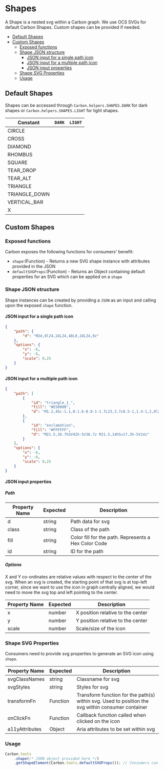 # Shapes

A Shape is a nested svg within a Carbon graph. We use OCS SVGs for default Carbon Shapes.
Custom shapes can be provided if needed.

-   [Default Shapes](#default-shapes)
-   [Custom Shapes](#custom-shapes)
    -   [Exposed functions](#exposed-functions)
    -   [Shape JSON structure](#shape-json-structure)
        -   [JSON input for a single path icon](#json-input-for-a-single-path-icon)
        -   [JSON input for a multiple path icon](#json-input-for-a-multiple-path-icon)
        -   [JSON input properties](#json-input-properties)
    -   [Shape SVG Properties](#shape-svg-properties)
    -   [Usage](#usage)

## Default Shapes

Shapes can be accessed through `Carbon.helpers.SHAPES.DARK` for dark shapes or `Carbon.helpers.SHAPES.LIGHT` for light shapes.

| Constant      | `DARK`                                                                                                                                                       | `LIGHT`                                                                                                                                                            |
|---------------|--------------------------------------------------------------------------------------------------------------------------------------------------------------|--------------------------------------------------------------------------------------------------------------------------------------------------------------------|
| CIRCLE        | <img width="16px" height="16px" src="https://raw.githubusercontent.com/cerner/one-cerner-style-icons/main/src/icons/S_0001_circle.svg?sanitize=true"/>       | <img width="16px" height="16px" src="https://raw.githubusercontent.com/cerner/one-cerner-style-icons/main/src/icons/S_0001_circle_light.svg?sanitize=true"/>       |
| CROSS         | <img width="16px" height="16px" src="https://raw.githubusercontent.com/cerner/one-cerner-style-icons/main/src/icons/S_0003_plus.svg?sanitize=true"/>         | <img width="16px" height="16px" src="https://raw.githubusercontent.com/cerner/one-cerner-style-icons/main/src/icons/S_0003_plus_light.svg?sanitize=true"/>         |
| DIAMOND       | <img width="16px" height="16px" src="https://raw.githubusercontent.com/cerner/one-cerner-style-icons/main/src/icons/S_0008_thinDiamond.svg?sanitize=true"/>  | <img width="16px" height="16px" src="https://raw.githubusercontent.com/cerner/one-cerner-style-icons/main/src/icons/S_0008_thinDiamond_light.svg?sanitize=true"/>  |
| RHOMBUS       | <img width="16px" height="16px" src="https://raw.githubusercontent.com/cerner/one-cerner-style-icons/main/src/icons/S_0002_diamond.svg?sanitize=true"/>      | <img width="16px" height="16px" src="https://raw.githubusercontent.com/cerner/one-cerner-style-icons/main/src/icons/S_0002_diamond_light.svg?sanitize=true"/>      |
| SQUARE        | <img width="16px" height="16px" src="https://raw.githubusercontent.com/cerner/one-cerner-style-icons/main/src/icons/S_0005_square.svg?sanitize=true"/>       | <img width="16px" height="16px" src="https://raw.githubusercontent.com/cerner/one-cerner-style-icons/main/src/icons/S_0005_square_light.svg?sanitize=true"/>       |
| TEAR_DROP     | <img width="16px" height="16px" src="https://raw.githubusercontent.com/cerner/one-cerner-style-icons/main/src/icons/S_0006_teardrop.svg?sanitize=true"/>     | <img width="16px" height="16px" src="https://raw.githubusercontent.com/cerner/one-cerner-style-icons/main/src/icons/S_0006_teardrop_light.svg?sanitize=true"/>     |
| TEAR_ALT      | <img width="16px" height="16px" src="https://raw.githubusercontent.com/cerner/one-cerner-style-icons/main/src/icons/S_0007_teardropUp.svg?sanitize=true"/>   | <img width="16px" height="16px" src="https://raw.githubusercontent.com/cerner/one-cerner-style-icons/main/src/icons/S_0007_teardropUp_light.svg?sanitize=true"/>   |
| TRIANGLE      | <img width="16px" height="16px" src="https://raw.githubusercontent.com/cerner/one-cerner-style-icons/main/src/icons/S_0009_triangle.svg?sanitize=true"/>     | <img width="16px" height="16px" src="https://raw.githubusercontent.com/cerner/one-cerner-style-icons/main/src/icons/S_0009_triangle_light.svg?sanitize=true"/>     |
| TRIANGLE_DOWN | <img width="16px" height="16px" src="https://raw.githubusercontent.com/cerner/one-cerner-style-icons/main/src/icons/S_0010_triangleDown.svg?sanitize=true"/> | <img width="16px" height="16px" src="https://raw.githubusercontent.com/cerner/one-cerner-style-icons/main/src/icons/S_0010_triangleDown_light.svg?sanitize=true"/> |
| VERTICAL_BAR  | <img width="16px" height="16px" src="https://raw.githubusercontent.com/cerner/one-cerner-style-icons/main/src/icons/S_0004_rectangle.svg?sanitize=true"/>    | <img width="16px" height="16px" src="https://raw.githubusercontent.com/cerner/one-cerner-style-icons/main/src/icons/S_0004_rectangle_light.svg?sanitize=true"/>    |
| X             | <img width="16px" height="16px" src="https://raw.githubusercontent.com/cerner/one-cerner-style-icons/main/src/icons/S_0011_x.svg?sanitize=true"/>            | <img width="16px" height="16px" src="https://raw.githubusercontent.com/cerner/one-cerner-style-icons/main/src/icons/S_0011_x_light.svg?sanitize=true"/>            |



## Custom Shapes
### Exposed functions

Carbon exposes the following functions for consumers' benefit:

-   `shape`:(Function) - Returns a new SVG shape instance with attributes provided in the JSON
-   `defaultSVGProps`:(Function) - Returns an Object containing default properties for an SVG which can be applied on a `shape`

### Shape JSON structure

Shape instances can be created by providing a `JSON` as an input and calling upon the exposed `shape` function.

#### JSON input for a single path icon

```json
{
    "path": {
        "d": "M24,0l24,24L24,48L0,24L24,0z"
    },
    "options": {
        "x": -6,
        "y": -6,
        "scale": 0.25
    }
}
```

#### JSON input for a multiple path icon

```json
{
    "path": [
        {
            "id": "triangle_1_",
            "fill": "#E50000",
            "d": "M1.2,45c-1.1,0-1.6-0.8-1-1.7L23,3.7c0.5-1,1.4-1,2,0l22.8,39.6c0.5,1,0.1,1.7-1,1.7H1.2z"
        },
        {
            "id": "exclamation",
            "fill": "#FFFFFF",
            "d": "M21.5,36.7h5V42h-5V36.7z M21.5,14h5v17.3h-5V14z"
        }
    ],
    "options": {
        "x": -6,
        "y": -6,
        "scale": 0.25
    }
}
```

#### JSON input properties

##### Path

| Property Name | Expected | Description                                          |
|---------------|----------|------------------------------------------------------|
| d             | string   | Path data for svg                                    |
| class         | string   | Class of the path                                    |
| fill          | string   | Color fill for the path. Represents a Hex Color Code |
| id            | string   | ID for the path                                      |

##### Options

X and Y co-ordinates are relative values with respect to the center of the svg.
When an svg is created, the starting point of that svg is at top-left corner, since we want to use the icon in graph centrally aligned,
we would need to move the svg top and left pointing to the center.

| Property Name | Expected | Description                       |
|---------------|----------|-----------------------------------|
| x             | number   | X position relative to the center |
| y             | number   | Y position relative to the center |
| scale         | number   | Scale/size of the icon            |

### Shape SVG Properties

Consumers need to provide svg properties to generate an SVG icon using `shape`.

| Property Name  | Expected | Description                                                                                       |
|----------------|----------|---------------------------------------------------------------------------------------------------|
| svgClassNames  | string   | Classname for svg                                                                                 |
| svgStyles      | string   | Styles for svg                                                                                    |
| transformFn    | Function | Transform function for the path(s) within svg. Used to position the svg within consumer container |
| onClickFn      | Function | Callback function called when clicked on the icon                                                 |
| a11yAttributes | Object   | Aria attributes to be set within svg                                                              |

### Usage

```javascript
Carbon.tools
    .shape(/* JSON object provided here */)
    .getShapeElement(Carbon.tools.defaultSVGProps()); // Consumers can provide their own SVG properties object
```
